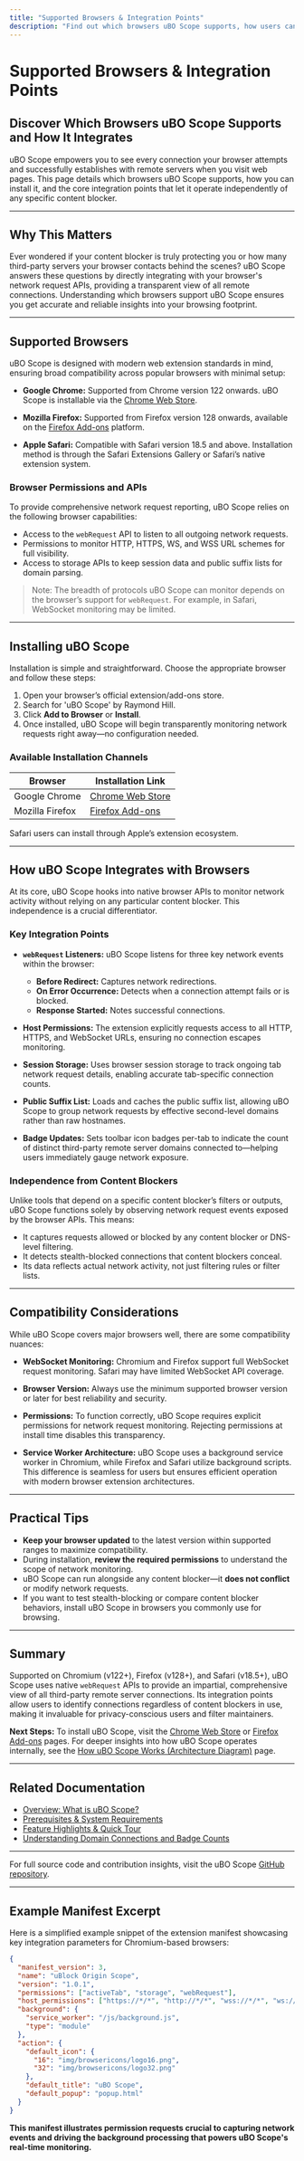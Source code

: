 ```yaml
---
title: "Supported Browsers & Integration Points"
description: "Find out which browsers uBO Scope supports, how users can install it, and how it integrates with browser APIs to function independently of any particular content blocker. Covers installation channel links and compatibility considerations."
---
```


# Supported Browsers & Integration Points

## Discover Which Browsers uBO Scope Supports and How It Integrates

uBO Scope empowers you to see every connection your browser attempts and successfully establishes with remote servers when you visit web pages. This page details which browsers uBO Scope supports, how you can install it, and the core integration points that let it operate independently of any specific content blocker.

---

## Why This Matters

Ever wondered if your content blocker is truly protecting you or how many third-party servers your browser contacts behind the scenes? uBO Scope answers these questions by directly integrating with your browser's network request APIs, providing a transparent view of all remote connections. Understanding which browsers support uBO Scope ensures you get accurate and reliable insights into your browsing footprint.

---

## Supported Browsers

uBO Scope is designed with modern web extension standards in mind, ensuring broad compatibility across popular browsers with minimal setup:

- **Google Chrome:** Supported from Chrome version 122 onwards. uBO Scope is installable via the [Chrome Web Store](https://chromewebstore.google.com/detail/ubo-scope/bbdpgcaljkaaigfcomhidmneffjjjfgp).

- **Mozilla Firefox:** Supported from Firefox version 128 onwards, available on the [Firefox Add-ons](https://addons.mozilla.org/firefox/addon/ubo-scope/) platform.

- **Apple Safari:** Compatible with Safari version 18.5 and above. Installation method is through the Safari Extensions Gallery or Safari’s native extension system.

### Browser Permissions and APIs

To provide comprehensive network request reporting, uBO Scope relies on the following browser capabilities:

- Access to the `webRequest` API to listen to all outgoing network requests.
- Permissions to monitor HTTP, HTTPS, WS, and WSS URL schemes for full visibility.
- Access to storage APIs to keep session data and public suffix lists for domain parsing.

> Note: The breadth of protocols uBO Scope can monitor depends on the browser’s support for `webRequest`. For example, in Safari, WebSocket monitoring may be limited.

---

## Installing uBO Scope

Installation is simple and straightforward. Choose the appropriate browser and follow these steps:

1. Open your browser’s official extension/add-ons store.
2. Search for 'uBO Scope' by Raymond Hill.
3. Click **Add to Browser** or **Install**.
4. Once installed, uBO Scope will begin transparently monitoring network requests right away—no configuration needed.

### Available Installation Channels

| Browser | Installation Link |
|---|---|
| Google Chrome | [Chrome Web Store](https://chromewebstore.google.com/detail/ubo-scope/bbdpgcaljkaaigfcomhidmneffjjjfgp) |
| Mozilla Firefox | [Firefox Add-ons](https://addons.mozilla.org/firefox/addon/ubo-scope/) |

Safari users can install through Apple’s extension ecosystem.

---

## How uBO Scope Integrates with Browsers

At its core, uBO Scope hooks into native browser APIs to monitor network activity without relying on any particular content blocker. This independence is a crucial differentiator.

### Key Integration Points

- **`webRequest` Listeners:** uBO Scope listens for three key network events within the browser:
  - **Before Redirect:** Captures network redirections.
  - **On Error Occurrence:** Detects when a connection attempt fails or is blocked.
  - **Response Started:** Notes successful connections.

- **Host Permissions:** The extension explicitly requests access to all HTTP, HTTPS, and WebSocket URLs, ensuring no connection escapes monitoring.

- **Session Storage:** Uses browser session storage to track ongoing tab network request details, enabling accurate tab-specific connection counts.

- **Public Suffix List:** Loads and caches the public suffix list, allowing uBO Scope to group network requests by effective second-level domains rather than raw hostnames.

- **Badge Updates:** Sets toolbar icon badges per-tab to indicate the count of distinct third-party remote server domains connected to—helping users immediately gauge network exposure.

### Independence from Content Blockers

Unlike tools that depend on a specific content blocker’s filters or outputs, uBO Scope functions solely by observing network request events exposed by the browser APIs. This means:

- It captures requests allowed or blocked by any content blocker or DNS-level filtering.
- It detects stealth-blocked connections that content blockers conceal.
- Its data reflects actual network activity, not just filtering rules or filter lists.

---

## Compatibility Considerations

While uBO Scope covers major browsers well, there are some compatibility nuances:

- **WebSocket Monitoring:** Chromium and Firefox support full WebSocket request monitoring. Safari may have limited WebSocket API coverage.

- **Browser Version:** Always use the minimum supported browser version or later for best reliability and security.

- **Permissions:** To function correctly, uBO Scope requires explicit permissions for network request monitoring. Rejecting permissions at install time disables this transparency.

- **Service Worker Architecture:** uBO Scope uses a background service worker in Chromium, while Firefox and Safari utilize background scripts. This difference is seamless for users but ensures efficient operation with modern browser extension architectures.

---

## Practical Tips

- **Keep your browser updated** to the latest version within supported ranges to maximize compatibility.
- During installation, **review the required permissions** to understand the scope of network monitoring.
- uBO Scope can run alongside any content blocker—it **does not conflict** or modify network requests.
- If you want to test stealth-blocking or compare content blocker behaviors, install uBO Scope in browsers you commonly use for browsing.

---

## Summary

Supported on Chromium (v122+), Firefox (v128+), and Safari (v18.5+), uBO Scope uses native `webRequest` APIs to provide an impartial, comprehensive view of all third-party remote server connections. Its integration points allow users to identify connections regardless of content blockers in use, making it invaluable for privacy-conscious users and filter maintainers.

**Next Steps:** To install uBO Scope, visit the [Chrome Web Store](https://chromewebstore.google.com/detail/ubo-scope/bbdpgcaljkaaigfcomhidmneffjjjfgp) or [Firefox Add-ons](https://addons.mozilla.org/firefox/addon/ubo-scope/) pages. For deeper insights into how uBO Scope operates internally, see the [How uBO Scope Works (Architecture Diagram)](/overview/architecture-workflows/architecture-diagram) page.

---

## Related Documentation

- [Overview: What is uBO Scope?](/overview/introduction-core-concepts/product-overview)
- [Prerequisites & System Requirements](/getting-started/essential-setup-guide/prerequisites-system-requirements)
- [Feature Highlights & Quick Tour](/overview/architecture-workflows/feature-tour)
- [Understanding Domain Connections and Badge Counts](/guides/interpreting-results/understanding-domain-connections)

---

For full source code and contribution insights, visit the uBO Scope [GitHub repository](https://github.com/gorhill/uBO-Scope).

---

## Example Manifest Excerpt

Here is a simplified example snippet of the extension manifest showcasing key integration parameters for Chromium-based browsers:

```json
{
  "manifest_version": 3,
  "name": "uBlock Origin Scope",
  "version": "1.0.1",
  "permissions": ["activeTab", "storage", "webRequest"],
  "host_permissions": ["https://*/*", "http://*/*", "wss://*/*", "ws://*/*"],
  "background": {
    "service_worker": "/js/background.js",
    "type": "module"
  },
  "action": {
    "default_icon": {
      "16": "img/browsericons/logo16.png",
      "32": "img/browsericons/logo32.png"
    },
    "default_title": "uBO Scope",
    "default_popup": "popup.html"
  }
}
```

**This manifest illustrates permission requests crucial to capturing network events and driving the background processing that powers uBO Scope's real-time monitoring.**
